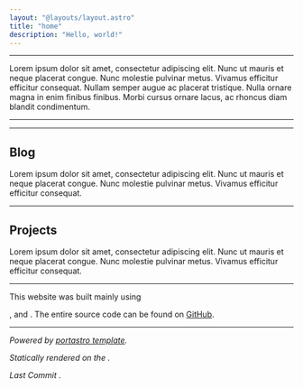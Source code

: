 ```yaml
---
layout: "@layouts/layout.astro"
title: "home"
description: "Hello, world!"
---
```




<Greeting client:load />

---

Lorem ipsum dolor sit amet, consectetur adipiscing elit. Nunc ut mauris et neque placerat congue. Nunc molestie pulvinar metus. Vivamus efficitur efficitur consequat. Nullam semper augue ac placerat tristique. Nulla ornare magna in enim finibus finibus. Morbi cursus ornare lacus, ac rhoncus diam blandit condimentum.

<Badge
  label="TypeScript"
  type="typescript"
  href="https://typescriptlang.org/"
/>
<Badge type="obsidian" href="https://obsidian.md/" />

---

<Links links={LINKS} />

---

## Blog

Lorem ipsum dolor sit amet, consectetur adipiscing elit.
Nunc ut mauris et neque placerat congue.
Nunc molestie pulvinar metus. Vivamus efficitur efficitur consequat.

<Posts />

---

## Projects

Lorem ipsum dolor sit amet, consectetur adipiscing elit.
Nunc ut mauris et neque placerat congue.
Nunc molestie pulvinar metus. Vivamus efficitur efficitur consequat.

<Projects projects={PROJECTS} />

---

This website was built mainly using

<Badge type="astro" href="https://astro.build/" />,
<Badge type="svelte" href="https://svelte.dev/" /> and
<Badge type="tailwindcss" href="https://tailwindcss.com" label="TailwindCSS" />.
The entire source code can be found on [GitHub](https://github.com/pietrodev07/www).

---

_Powered by [portastro template](https://portastro.vercel.app)._

_Statically rendered on the <RenderedAt />._

_Last Commit <LastCommit user="user" repo="repo" />._
